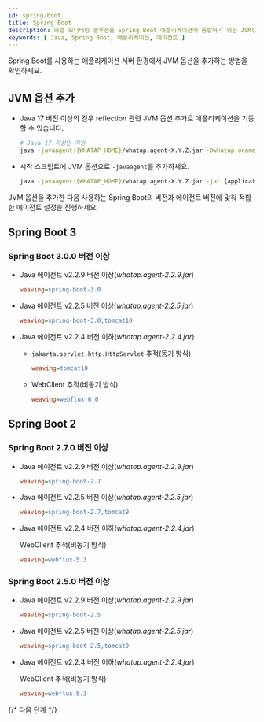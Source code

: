 ```yaml
---
id: spring-boot
title: Spring Boot
description: 와탭 모니터링 솔루션을 Spring Boot 애플리케이션에 통합하기 위한 JVM(Java Virtual Machine) 옵션 추가 방법에 대한 상세한 안내를 제공합니다. 사용자는 본 문서를 통해 자바(Java) 에이전트 설치 후 Spring Boot 애플리케이션의 성능 및 가용성 모니터링을 위해 필요한 JVM 설정을 적용하는 방법을 단계별로 확인할 수 있습니다. 에이전트 설치 과정 중 필수 JVM 옵션의 구성과 Spring Boot와의 원활한 통합을 위한 최적의 설정 방법, 힙스토그램 조회 방법을 포함하고 있습니다.
keywords: [ Java, Spring Boot, 애플리케이션, 에이전트 ]
---
```


Spring Boot를 사용하는 애플리케이션 서버 환경에서 JVM 옵션을 추가하는 방법을 확인하세요.

## JVM 옵션 추가

* Java 17 버전 이상의 경우 reflection 관련 JVM 옵션 추가로 애플리케이션을 기동할 수 있습니다.

  ```bash
  # Java 17 이상만 지원
  java -javaagent:{WHATAP_HOME}/whatap.agent-X.Y.Z.jar -Dwhatap.oname={Agent_Name} --add-opens=java.base/java.lang=ALL-UNNAMED -jar {application.jar}
  ```

* 시작 스크립트에 JVM 옵션으로 `-javaagent`를 추가하세요.

  ```bash
  java -javaagent:{WHATAP_HOME}/whatap.agent-X.Y.Z.jar -jar {application.jar}
  ```

JVM 옵션을 추가한 다음 사용하는 Spring Boot의 버전과 에이전트 버전에 맞춰 적합한 에이전트 설정을 진행하세요.

## Spring Boot 3

### Spring Boot 3.0.0 버전 이상

* Java 에이전트 v2.2.9 버전 이상(*whatap.agent-2.2.9.jar*)

  ```ini title='whatap.conf'
  weaving=spring-boot-3.0
  ```

* Java 에이전트 v2.2.5 버전 이상(*whatap.agent-2.2.5.jar*)

  ```ini title='whatap.conf'
  weaving=spring-boot-3.0,tomcat10
  ```

* Java 에이전트 v2.2.4 버전 이하(*whatap.agent-2.2.4.jar*)

  * `jakarta.servlet.http.HttpServlet` 추적(동기 방식)

    ```ini title='whatap.conf'
    weaving=tomcat10
    ```

  * WebClient 추적(비동기 방식)

    ```ini title='whatap.conf'
    weaving=webflux-6.0
    ```

## Spring Boot 2

### Spring Boot 2.7.0 버전 이상

* Java 에이전트 v2.2.9 버전 이상(*whatap.agent-2.2.9.jar*)

  ```ini title='whatap.conf'
  weaving=spring-boot-2.7
  ```

* Java 에이전트 v2.2.5 버전 이상(*whatap.agent-2.2.5.jar*)

  ```ini title='whatap.conf'
  weaving=spring-boot-2.7,tomcat9
  ```

* Java 에이전트 v2.2.4 버전 이하(*whatap.agent-2.2.4.jar*)

  WebClient 추적(비동기 방식)

  ```ini title='whatap.conf'
  weaving=webflux-5.3
  ```

### Spring Boot 2.5.0 버전 이상

* Java 에이전트 v2.2.9 버전 이상(*whatap.agent-2.2.9.jar*)

  ```ini title='whatap.conf'
  weaving=spring-boot-2.5
  ```

* Java 에이전트 v2.2.5 버전 이상(*whatap.agent-2.2.5.jar*)

  ```ini title='whatap.conf'
  weaving=spring-boot-2.5,tomcat9
  ```

* Java 에이전트 v2.2.4 버전 이하(*whatap.agent-2.2.4.jar*)

  WebClient 추적(비동기 방식)

  ```ini title='whatap.conf'
  weaving=webflux-5.3
  ```


<Setheapmemory /> 

{/* 다음 단계 */}

<Nextstep />